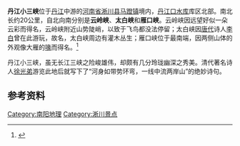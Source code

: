 '''丹江小三峡'''位于[[丹江|丹江]]中游的[[河南省|河南省]][[淅川县|淅川县]][[马蹬镇|马蹬镇]]境内，[[丹江口水库|丹江口水库]]库区北部。南北长约20公里，自北向南分别是'''云岭峡'''、'''太白峡'''和'''雁口峡'''。云岭峡因远望好似一朵云彩而得名，云岭峡附近山势陡峭，以致于飞鸟都没法停留；太白峡因[[唐代|唐代]]诗人[[李白|李白]]曾在此游玩，故名，太白峡周边有灌木丛生；雁口峡位于最南端，因两侧山体的外观像大雁的[[鳥喙|喙]]而得名。<ref>{{cite web|url=http://www.xclyw.com/a/difangwenhua/chuanshuogushi/187.html|title=丹江小三峡的传说|publisher=淅川旅游网|date=2010-06-24|language=zh-hans|deadurl=yes|archiveurl=https://web.archive.org/web/20110826103112/http://www.xclyw.com/a/difangwenhua/chuanshuogushi/187.html|archivedate=2011-08-26|accessdate=2011-09-18}}</ref>

丹江小三峡，虽无长江三峡之险峻雄伟，却颇有几分玲珑幽深之秀美。清代著名诗人[[徐光弟|徐光弟]]游览此地后就写下了“河身如带势环弯，一线中流两岸山”的绝妙诗句。

{{丹江口水库旅游图}}

== 参考资料 ==
{{reflist}}

[[Category:南阳地理|Category:南阳地理]]
[[Category:淅川景点|Category:淅川景点]]